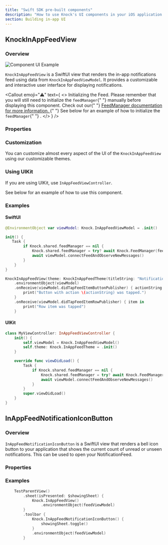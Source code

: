 ```yaml
---
title: "Swift SDK pre-built components"
description: "How to use Knock's UI components in your iOS application."
section: Building in-app UI
---
```


## KnockInAppFeedView

### Overview

<Image
  src="/images/ios-in-app-feed.png"
  alt="Component UI Example"
  width={1300}
  height={798}
  className="rounded-md mx-auto border border-gray-200"
/>

`KnockInAppFeedView` is a SwiftUI view that renders the in-app notifications feed using data from `KnockInAppFeedViewModel`. It provides a customizable and interactive user interface for displaying notifications.

<Callout
  emoji="⚠️"
  text={
    <>
      <span className="font-bold">Initializing the Feed.</span> Please remember
      that you will still need to initialize the <code>feedManager</code>{" "}
      manually before displaying this component. Check out our{" "}
      <a href="/in-app-ui/ios/sdk/reference#feedmanager">
        FeedManager documentation for more information.
      </a>{" "}
      See below for an example of how to initialize the <code>feedManager</code>{" "}
      .
    </>
  }
/>

### Properties

<Attributes>
  <Attribute
    name="theme"
    type="InAppFeedTheme"
    description="Defines the appearance of the feed view and its components."
  />
</Attributes>

### Customization

You can customize almost every aspect of the UI of the `KnockInAppFeedView` using our customizable themes.

### Using UIKit

If you are using UIKit, use `InAppFeedViewController`.

See below for an example of how to use this component.

### Examples

#### SwiftUI

```swift
@EnvironmentObject var viewModel: Knock.InAppFeedViewModel = .init()

init() {
   Task {
        if Knock.shared.feedManager == nil {
            Knock.shared.feedManager = try? await Knock.FeedManager(feedId: "ad06b085-54e2-4fb0-b6e7-050338851868")
            await viewModel.connectFeedAndObserveNewMessages()
        }
    }
}

KnockInAppFeedView(theme: KnockInAppFeedTheme(titleString: "Notifications"))
    .environmentObject(viewModel)
    .onReceive(viewModel.didTapFeedItemButtonPublisher) { actionString in
        print("Button with action \(actionString) was tapped.")
    }
    .onReceive(viewModel.didTapFeedItemRowPublisher) { item in
        print("Row item was tapped")
    }
```

#### UIKit

```swift
class MyViewController: InAppFeedViewController {
    init() {
        self.viewModel = Knock.InAppFeedViewModel()
        self.theme: Knock.InAppFeedTheme = .init()
    }

    override func viewDidLoad() {
        Task {
            if Knock.shared.feedManager == nil {
                Knock.shared.feedManager = try? await Knock.FeedManager(feedId: "ad06b085-54e2-4fb0-b6e7-050338851868")
                await viewModel.connectFeedAndObserveNewMessages()
            }
        }
        super.viewDidLoad()
    }
}
```

## InAppFeedNotificationIconButton

### Overview

`InAppFeedNotificationIconButton` is a SwiftUI view that renders a bell icon button to your application that shows the current count of unread or unseen notifications. This can be used to open your NotificationFeed.

### Properties

<Attributes>
  <Attribute
    name="theme"
    type="InAppFeedNotificationIconButtonTheme"
    description="Defines the appearance of the feed view and its components."
  />
  <Attribute
    name="action"
    type="() -> Void"
    description="A callback to alert you when user taps on the button."
  />
</Attributes>

### Examples

```swift
    TestParentView()
        .sheet(isPresented: $showingSheet) {
            Knock.InAppFeedView()
                .environmentObject(feedViewModel)
        }
        .toolbar {
            Knock.InAppFeedNotificationIconButton() {
                showingSheet.toggle()
            }
            .environmentObject(feedViewModel)
        }
```

